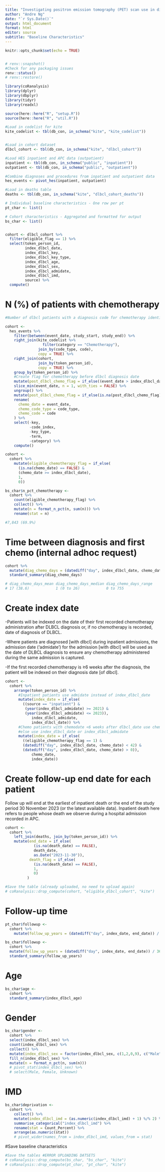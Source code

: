 ```yaml
---
title: "Investigating positron emission tomography (PET) scan use in diffuse large B-cell lymphoma (DLBCL) - A Hospital Episode Statistics feasibility analysis"
author: "Andre Ng"
date: "`r Sys.Date()`"
output: html_document
format: html
editor: source
subtitle: "Baseline Characteristics"
---
```


```r
knitr::opts_chunk$set(echo = TRUE)


# renv::snapshot()
#Check for any packaging issues
renv::status()
# renv::restore()


```

```r
library(coRanalysis)
library(dplyr)
library(dbplyr)
library(tidyr)
library(readxl)

source(here::here("R", "setup.R"))
source(here::here("R", "util.R"))

#Load in codelist for kite
kite_codelist <- tbl(db_con, in_schema("kite", "kite_codelist"))


#Load in cohort dataset
dlbcl_cohort <- tbl(db_con, in_schema("kite", "dlbcl_cohort"))

#Load HES inpatient and APC data (outpatient)
inpatient <- tbl(db_con, in_schema("public", "inpatient"))
outpatient <- tbl(db_con, in_schema("public", "outpatient"))

#Combine diagnoses and procedures from inpatient and outpatient data
hes_events <- pivot_hes(inpatient, outpatient)

#Load in deaths table
deaths <- tbl(db_con, in_schema("kite", "dlbcl_cohort_deaths"))

```

```r
# Individual baseline characteristics - One row per pt
pt_char <- list()

# Cohort characteristics - Aggregated and formatted for output
bs_char <- list()


cohort <- dlbcl_cohort %>%
  filter(eligible_flag == 1) %>%
  select(token_person_id,
         index_dlbcl_date,
         index_dlbcl_key,
         index_dlbcl_key_type,
         index_dlbcl_age,
         index_dlbcl_sex,
         index_dlbcl_admidate,
         index_dlbcl_imd,
         source) %>%
  compute()


```


# N (%) of patients with chemotherapy

```r
#Number of dlbcl patients with a diagnosis code for chemotherapy identified after index dlbcl diagnosis

cohort <- 
  hes_events %>%
    filter(between(event_date, study_start, study_end)) %>%
    right_join(kite_codelist %>%
                 filter(category == "Chemotherapy"),
               join_by(code_type, code),
               copy = TRUE) %>%
    right_join(cohort,
               join_by(token_person_id),
               copy = TRUE) %>%
    group_by(token_person_id) %>%
    #Create flag for chemotherapy before dlbcl diagnosis date
    mutate(post_dlbcl_chemo_flag = if_else((event_date > index_dlbcl_date), 1, 0)) %>%
    slice_min(event_date, n = 1, with_ties = FALSE) %>%
    ungroup() %>%
    mutate(post_dlbcl_chemo_flag = if_else(is.na(post_dlbcl_chemo_flag) == TRUE, 0, post_dlbcl_chemo_flag)) %>%
    rename(
      chemo_date = event_date,
      chemo_code_type = code_type,
      chemo_code = code
    ) %>%
    select(-key,
           -code_index,
           -key_type,
           -term,
           -category) %>%
    compute()

cohort <- 
  cohort %>%
    mutate(eligible_chemotherapy_flag = if_else(
      (is.na(chemo_date) == FALSE) &
      (chemo_date >= index_dlbcl_date),
      1,
      0))

bs_char$n_pct_chemotherapy <- 
  cohort %>%
    count(eligible_chemotherapy_flag) %>%
    collect() %>%
    mutate(n = format_n_pct(n, sum(n))) %>%
    rename(stat = n)

#7,843 (69.9%)


```

# Time between diagnosis and first chemo (internal adhoc request)

```r
cohort %>%
  mutate(diag_chemo_days = (datediff("day", index_dlbcl_date, chemo_date))) %>%
  standard_summary(diag_chemo_days)

# diag_chemo_days_mean diag_chemo_days_median diag_chemo_days_range
# 17 (38.6)	           1 (0 to 26)	          0 to 755


```


# Create index date
-Patients will be indexed on the date of their first recorded chemotherapy administration after DLBCL diagnosis or, if no chemotherapy is recorded, date of diagnosis of DLBCL.

-Where patients are diagnosed [with dlbcl] during inpatient admissions, the admission date (‘admidate’) for the admission [with dlbcl] will be used as the date of DLBCL diagnosis to ensure any chemotherapy administered during the same admission is captured. 

-If the first recorded chemotherapy is ≥6 weeks after the diagnosis, the patient will be indexed on their diagnosis date [of dlbcl]. 


```r
cohort <-
  cohort %>%
    arrange(token_person_id) %>%
      #Inpatient patients use admidate instead of index_dlbcl_date
      mutate(index_date = if_else(
        ((source == "inpatient") &
         (year(index_dlbcl_admidate) >= 2021) &
         (year(index_dlbcl_admidate) <= 2023)), 
            index_dlbcl_admidate, 
            index_dlbcl_date)) %>%
      #Chemo patients with chemodate <6 weeks after dlbcl_date use chemodate, 
      #else use index_dlbcl_date or index_dlbcl_admidate
      mutate(index_date = if_else(
        ((eligible_chemotherapy_flag == 1) &
        (datediff("day", index_dlbcl_date, chemo_date) < 42) &
        (datediff("day", index_dlbcl_date, chemo_date) > 0)),
            chemo_date,
            index_date))


```


# Create follow-up end date for each patient

Follow up will end at the earliest of inpatient death or the end of the study period 30 November 2023 (or the latest available data). Inpatient death here refers to people whose death we observe during a hospital admission recorded in APC. 

```r

cohort <-
  cohort %>%
    left_join(deaths, join_by(token_person_id)) %>%
    mutate(end_date = if_else(
             (is.na(death_date) == FALSE),
             death_date,
             as.Date("2023-11-30")),
           death_flag = if_else(
             (is.na(death_date) == FALSE),
             1,
             0)
          )

#Save the table (already uploaded, no need to upload again)
# coRanalysis::drop_compute(cohort, "eligible_dlbcl_cohort", "kite")


```

# Follow-up time

```r

pt_char$followup <-
  cohort %>%
    mutate(follow_up_years = (datediff("day", index_date, end_date)) / 365.25)

bs_char$followup <-
  cohort %>%
  mutate(follow_up_years = (datediff("day", index_date, end_date)) / 365.25) %>%
  standard_summary(follow_up_years)


```

# Age
```r

bs_char$age <-
  cohort %>%
  standard_summary(index_dlbcl_age)

```

# Gender
```r
bs_char$gender <-
  cohort %>%
  select(index_dlbcl_sex) %>%
  count(index_dlbcl_sex) %>%
  collect() %>%
  mutate(index_dlbcl_sex = factor(index_dlbcl_sex, c(1,2,0,9), c("Male", "Female", "Unknown", "Unknown"))) %>%
  fill_n(index_dlbcl_sex) %>%
  mutate(n = format_n_pct(n, sum(n)))
  # pivot_stat(index_dlbcl_sex) %>%
  # select(Male, Female, Unknown)

```

# IMD
```r

bs_char$deprivation <- 
  cohort %>%
    collect() %>%
    mutate(index_dlbcl_imd = (as.numeric(index_dlbcl_imd) + 1) %/% 2) %>% #use remainder division to convert deciles to quintiles
    summarise_categorical("index_dlbcl_imd") %>%
    rename(stat = Count_Percent) %>%
    arrange(as.numeric(stat))
    # pivot_wider(names_from = index_dlbcl_imd, values_from = stat)


```


#Save baseline characteristics

```r

#Save the tables #ERROR UPLOADING DATSETS
# coRanalysis::drop_compute(bs_char, "bs_char", "kite")
# coRanalysis::drop_compute(pt_char, "pt_char", "kite")

```
